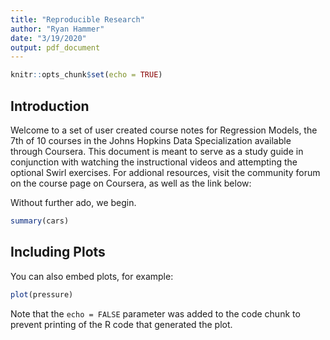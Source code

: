 ```yaml
---
title: "Reproducible Research"
author: "Ryan Hammer"
date: "3/19/2020"
output: pdf_document
---
```


```r
knitr::opts_chunk$set(echo = TRUE)
```

## Introduction

Welcome to a set of user created course notes for Regression Models, the 7th of 10 courses in the Johns Hopkins Data Specialization available through Coursera. This document is meant to serve as a study guide in conjunction with watching the instructional videos and attempting the optional Swirl exercises.
For addional resources, visit the community forum on the course page on Coursera, as well as the link below:



Without further ado, we begin.

```r
summary(cars)
```

## Including Plots

You can also embed plots, for example:

```r
plot(pressure)
```

Note that the `echo = FALSE` parameter was added to the code chunk to prevent printing of the R code that generated the plot.
